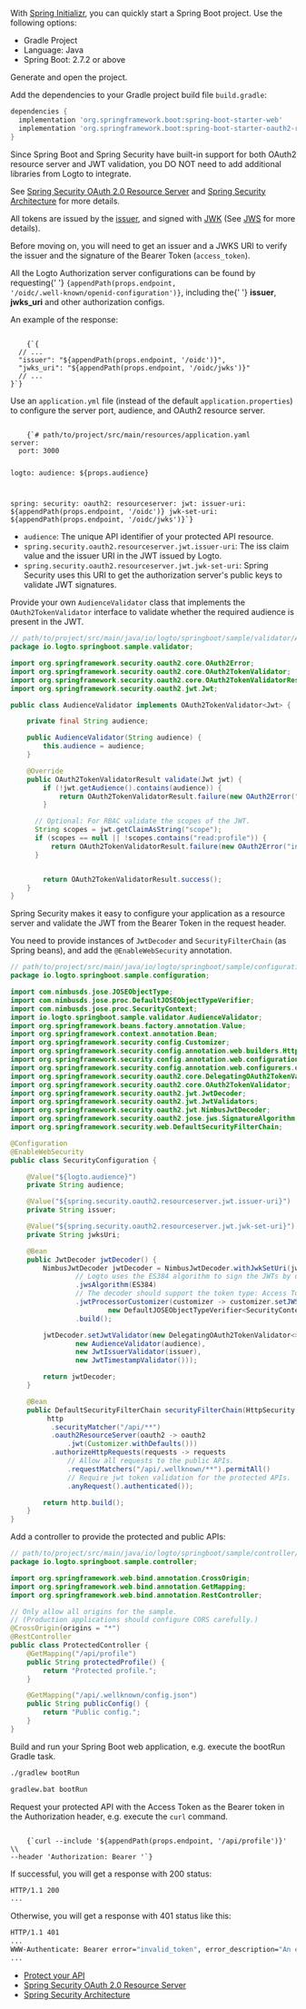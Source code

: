 
<Steps>

<Step title="Start a Spring Boot project">

With [Spring Initializr](https://start.spring.io/), you can quickly start a Spring Boot project.
Use the following options:

- Gradle Project
- Language: Java
- Spring Boot: 2.7.2 or above

Generate and open the project.

</Step>

<Step title="Add dependencies">

Add the dependencies to your Gradle project build file `build.gradle`:

```groovy
dependencies {
  implementation 'org.springframework.boot:spring-boot-starter-web'
  implementation 'org.springframework.boot:spring-boot-starter-oauth2-resource-server'
}
```

<InlineNotification>
  Since Spring Boot and Spring Security have built-in support for both OAuth2 resource server and JWT validation,
  you DO NOT need to add additional libraries from Logto to integrate.

See [Spring Security OAuth 2.0 Resource Server](https://docs.spring.io/spring-security/reference/servlet/oauth2/resource-server/index.html)
and [Spring Security Architecture](https://spring.io/guides/topicals/spring-security-architecture)
for more details.

</InlineNotification>

</Step>

<Step title="Get issuer and JWKS URI">

All tokens are issued by the [issuer](https://openid.net/specs/openid-connect-core-1_0.html#IssuerIdentifier),
and signed with [JWK](https://datatracker.ietf.org/doc/html/rfc7517)
(See [JWS](https://datatracker.ietf.org/doc/html/rfc7515) for more details).

Before moving on, you will need to get an issuer and a JWKS URI to verify the issuer and the signature of the Bearer Token (`access_token`).

All the Logto Authorization server configurations can be found by requesting{' '}
<Code>{appendPath(props.endpoint, '/oidc/.well-known/openid-configuration')}</Code>, including the{' '}
<strong>issuer</strong>, <strong>jwks_uri</strong> and other authorization configs.

An example of the response:

<Code className="language-json">
    {`{
  // ...
  "issuer": "${appendPath(props.endpoint, '/oidc')}",
  "jwks_uri": "${appendPath(props.endpoint, '/oidc/jwks')}"
  // ...
}`}
</Code>

</Step>

<Step title="Configure application">

Use an `application.yml` file (instead of the default `application.properties`) to configure the server port, audience, and OAuth2 resource server.

<Code className="language-yaml">
    {`# path/to/project/src/main/resources/application.yaml
server:
  port: 3000

logto:
  audience: ${props.audience}

spring:
  security:
    oauth2:
      resourceserver:
        jwt:
          issuer-uri: ${appendPath(props.endpoint, '/oidc')}
          jwk-set-uri: ${appendPath(props.endpoint, '/oidc/jwks')}`}
</Code>

- `audience`: The unique API identifier of your protected API resource.
- `spring.security.oauth2.resourceserver.jwt.issuer-uri`: The iss claim value and the issuer URI in the JWT issued by Logto.
- `spring.security.oauth2.resourceserver.jwt.jwk-set-uri`: Spring Security uses this URI to get the authorization server's public keys to validate JWT signatures.

</Step>

<Step title="Provide audience validator">

Provide your own `AudienceValidator` class that implements the `OAuth2TokenValidator` interface to validate whether the required audience is present in the JWT.

```java
// path/to/project/src/main/java/io/logto/springboot/sample/validator/AudienceValidator.java
package io.logto.springboot.sample.validator;

import org.springframework.security.oauth2.core.OAuth2Error;
import org.springframework.security.oauth2.core.OAuth2TokenValidator;
import org.springframework.security.oauth2.core.OAuth2TokenValidatorResult;
import org.springframework.security.oauth2.jwt.Jwt;

public class AudienceValidator implements OAuth2TokenValidator<Jwt> {

    private final String audience;

    public AudienceValidator(String audience) {
        this.audience = audience;
    }

    @Override
    public OAuth2TokenValidatorResult validate(Jwt jwt) {
        if (!jwt.getAudience().contains(audience)) {
            return OAuth2TokenValidatorResult.failure(new OAuth2Error("invalid_token", "Required audience not found", null));
        }

      // Optional: For RBAC validate the scopes of the JWT.
      String scopes = jwt.getClaimAsString("scope");
      if (scopes == null || !scopes.contains("read:profile")) {
          return OAuth2TokenValidatorResult.failure(new OAuth2Error("invalid_token", "Insufficient permission", null));
      }


        return OAuth2TokenValidatorResult.success();
    }
}
```

</Step>

<Step title="Configure Spring Security">

Spring Security makes it easy to configure your application as a resource server and validate the JWT from the Bearer Token in the request header.

You need to provide instances of `JwtDecoder` and `SecurityFilterChain` (as Spring beans), and add the `@EnableWebSecurity` annotation.

```java
// path/to/project/src/main/java/io/logto/springboot/sample/configuration/SecurityConfiguration.java
package io.logto.springboot.sample.configuration;

import com.nimbusds.jose.JOSEObjectType;
import com.nimbusds.jose.proc.DefaultJOSEObjectTypeVerifier;
import com.nimbusds.jose.proc.SecurityContext;
import io.logto.springboot.sample.validator.AudienceValidator;
import org.springframework.beans.factory.annotation.Value;
import org.springframework.context.annotation.Bean;
import org.springframework.security.config.Customizer;
import org.springframework.security.config.annotation.web.builders.HttpSecurity;
import org.springframework.security.config.annotation.web.configuration.EnableWebSecurity;
import org.springframework.security.config.annotation.web.configurers.oauth2.server.resource.OAuth2ResourceServerConfigurer;
import org.springframework.security.oauth2.core.DelegatingOAuth2TokenValidator;
import org.springframework.security.oauth2.core.OAuth2TokenValidator;
import org.springframework.security.oauth2.jwt.JwtDecoder;
import org.springframework.security.oauth2.jwt.JwtValidators;
import org.springframework.security.oauth2.jwt.NimbusJwtDecoder;
import org.springframework.security.oauth2.jose.jws.SignatureAlgorithm;
import org.springframework.security.web.DefaultSecurityFilterChain;

@Configuration
@EnableWebSecurity
public class SecurityConfiguration {

    @Value("${logto.audience}")
    private String audience;

    @Value("${spring.security.oauth2.resourceserver.jwt.issuer-uri}")
    private String issuer;

    @Value("${spring.security.oauth2.resourceserver.jwt.jwk-set-uri}")
    private String jwksUri;

    @Bean
    public JwtDecoder jwtDecoder() {
        NimbusJwtDecoder jwtDecoder = NimbusJwtDecoder.withJwkSetUri(jwksUri)
                // Logto uses the ES384 algorithm to sign the JWTs by default.
                .jwsAlgorithm(ES384)
                // The decoder should support the token type: Access Token + JWT.
                .jwtProcessorCustomizer(customizer -> customizer.setJWSTypeVerifier(
                        new DefaultJOSEObjectTypeVerifier<SecurityContext>(new JOSEObjectType("at+jwt"))))
                .build();

        jwtDecoder.setJwtValidator(new DelegatingOAuth2TokenValidator<>(
                new AudienceValidator(audience),
                new JwtIssuerValidator(issuer),
                new JwtTimestampValidator()));

        return jwtDecoder;
    }

    @Bean
    public DefaultSecurityFilterChain securityFilterChain(HttpSecurity http) throws Exception {
         http
          .securityMatcher("/api/**")
          .oauth2ResourceServer(oauth2 -> oauth2
              .jwt(Customizer.withDefaults()))
          .authorizeHttpRequests(requests -> requests
              // Allow all requests to the public APIs.
              .requestMatchers("/api/.wellknown/**").permitAll()
              // Require jwt token validation for the protected APIs.
              .anyRequest().authenticated());

        return http.build();
    }
}
```

</Step>

<Step title="Add APIs">

Add a controller to provide the protected and public APIs:

```java
// path/to/project/src/main/java/io/logto/springboot/sample/controller/ProtectedController.java
package io.logto.springboot.sample.controller;

import org.springframework.web.bind.annotation.CrossOrigin;
import org.springframework.web.bind.annotation.GetMapping;
import org.springframework.web.bind.annotation.RestController;

// Only allow all origins for the sample.
// (Production applications should configure CORS carefully.)
@CrossOrigin(origins = "*")
@RestController
public class ProtectedController {
    @GetMapping("/api/profile")
    public String protectedProfile() {
        return "Protected profile.";
    }

    @GetMapping("/api/.wellknown/config.json")
    public String publicConfig() {
        return "Public config.";
    }
}
```

</Step>

<Step title="Access protected API">

Build and run your Spring Boot web application, e.g. execute the bootRun Gradle task.

<Tabs>

<TabItem value="linux" label="Linux or macOS">

```bash
./gradlew bootRun
```

</TabItem>

<TabItem value="windows" label="Windows">

```bash
gradlew.bat bootRun
```

</TabItem>

</Tabs>

Request your protected API with the Access Token as the Bearer token in the Authorization header, e.g. execute the `curl` command.

<Code className="language-bash">
    {`curl --include '${appendPath(props.endpoint, '/api/profile')}' \\
--header 'Authorization: Bearer <your-access-token>'`}
</Code>

If successful, you will get a response with 200 status:

```bash
HTTP/1.1 200
...

```

Otherwise, you will get a response with 401 status like this:

```bash
HTTP/1.1 401
...
WWW-Authenticate: Bearer error="invalid_token", error_description="An error occurred while attempting to decode the Jwt: Signed JWT rejected: Invalid signature", error_uri="https://tools.ietf.org/html/rfc6750#section-3.1"
...
```

</Step>

<Step title="Further readings">

- [Protect your API](https://docs.logto.io/docs/recipes/protect-your-api/)
- [Spring Security OAuth 2.0 Resource Server](https://docs.spring.io/spring-security/reference/servlet/oauth2/resource-server/index.html)
- [Spring Security Architecture](https://spring.io/guides/topicals/spring-security-architecture)

</Step>

</Steps>
